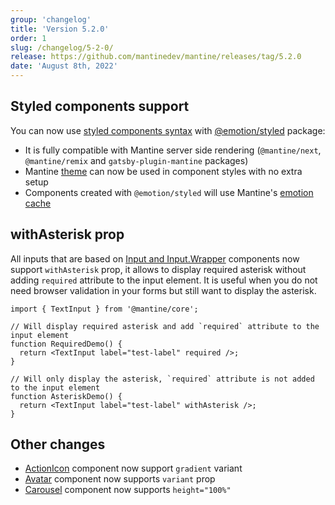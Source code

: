 ```yaml
---
group: 'changelog'
title: 'Version 5.2.0'
order: 1
slug: /changelog/5-2-0/
release: https://github.com/mantinedev/mantine/releases/tag/5.2.0
date: 'August 8th, 2022'
---
```



## Styled components support

You can now use [styled components syntax](https://mantine.dev/styles/styled) with [@emotion/styled](https://emotion.sh/docs/styled) package:

- It is fully compatible with Mantine server side rendering (`@mantine/next`, `@mantine/remix` and `gatsby-plugin-mantine` packages)
- Mantine [theme](https://mantine.dev/theming/theme-object/) can now be used in component styles with no extra setup
- Components created with `@emotion/styled` will use Mantine's [emotion cache](https://mantine.dev/theming/emotion-cache/)

<Demo data={StyledDemos.usage} />

## withAsterisk prop

All inputs that are based on [Input and Input.Wrapper](https://mantine.dev/core/input/) components now
support `withAsterisk` prop, it allows to display required asterisk without adding `required` attribute
to the input element. It is useful when you do not need browser validation in your forms but still want
to display the asterisk.

```tsx
import { TextInput } from '@mantine/core';

// Will display required asterisk and add `required` attribute to the input element
function RequiredDemo() {
  return <TextInput label="test-label" required />;
}

// Will only display the asterisk, `required` attribute is not added to the input element
function AsteriskDemo() {
  return <TextInput label="test-label" withAsterisk />;
}
```

## Other changes

- [ActionIcon](https://mantine.dev/core/action-icon/) component now support `gradient` variant
- [Avatar](https://mantine.dev/core/avatar/) component now supports `variant` prop
- [Carousel](https://mantine.dev/others/carousel/) component now supports `height="100%"`
